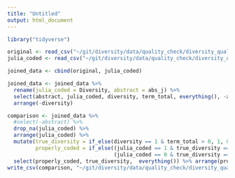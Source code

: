 ```yaml
---
title: "Untitled"
output: html_document
---
```


```r
library("tidyverse")

original <- read_csv("~/git/diversity/data/quality_check/diversity_qual_meaning_original.csv") %>% rename(abs_o = abstract)
julia_coded <- read_csv("~/git/diversity/data/quality_check/diversity_qual_meaning_julia.csv") %>% rename(abs_j = abstract)

joined_data <- cbind(original, julia_coded)

joined_data <- joined_data %>% 
  rename(julia_coded = Diversity, abstract = abs_j) %>% 
  select(abstract, julia_coded, diversity, term_total, everything(), -abs_o) %>% 
  arrange(-diversity) 
```


```r
comparison <- joined_data %>% 
  #select(-abstract) %>% 
  drop_na(julia_coded) %>% 
  arrange(julia_coded) %>% 
  mutate(true_diversity = if_else(diversity == 1 & term_total > 0, 1, 0),
         properly_coded = if_else((julia_coded == 1 & true_diversity == 1) | 
                                  (julia_coded == 0 & true_diversity == 0), 1, 0)) %>% 
  select(properly_coded, true_diversity,  everything()) %>% arrange(properly_coded)
write_csv(comparison, "~/git/diversity/data/quality_check/diversity_qual_meaning_comp.csv")
```



